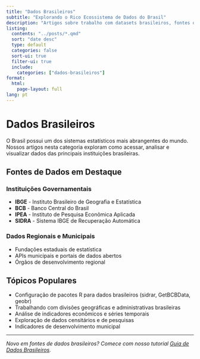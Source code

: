 ```yaml
---
title: "Dados Brasileiros"
subtitle: "Explorando o Rico Ecossistema de Dados do Brasil"
description: "Artigos sobre trabalho com datasets brasileiros, fontes de dados governamentais e indicadores econômicos do IBGE, BCB, IPEA e outras instituições."
listing:
  contents: "../posts/*.qmd"
  sort: "date desc"
  type: default
  categories: false
  sort-ui: true
  filter-ui: true
  include:
    categories: ["dados-brasileiros"]
format:
  html:
    page-layout: full
lang: pt
---
```


# Dados Brasileiros

O Brasil possui um dos sistemas estatísticos mais abrangentes do mundo. Nossos artigos nesta categoria exploram como acessar, analisar e visualizar dados das principais instituições brasileiras.

## Fontes de Dados em Destaque

### Instituições Governamentais
- **IBGE** - Instituto Brasileiro de Geografia e Estatística
- **BCB** - Banco Central do Brasil
- **IPEA** - Instituto de Pesquisa Econômica Aplicada  
- **SIDRA** - Sistema IBGE de Recuperação Automática

### Dados Regionais e Municipais
- Fundações estaduais de estatística
- APIs municipais e portais de dados abertos
- Órgãos de desenvolvimento regional

## Tópicos Populares

- Configuração de pacotes R para dados brasileiros (sidrar, GetBCBData, geobr)
- Trabalhando com divisões geográficas e administrativas brasileiras
- Análise de indicadores econômicos e séries temporais
- Exploração de dados censitários e de pesquisas
- Indicadores de desenvolvimento municipal

---

*Novo em fontes de dados brasileiros? Comece com nosso tutorial [Guia de Dados Brasileiros](../../../tutoriais/fundamentos-r/dados-brasileiros/index.qmd).*
